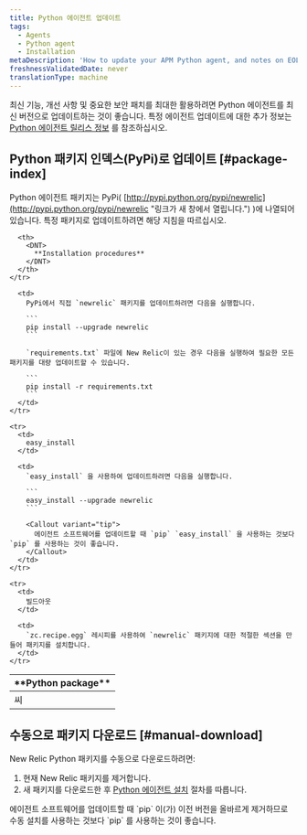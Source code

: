 ```yaml
---
title: Python 에이전트 업데이트
tags:
  - Agents
  - Python agent
  - Installation
metaDescription: 'How to update your APM Python agent, and notes on EOL support for early agent versions.'
freshnessValidatedDate: never
translationType: machine
---
```


최신 기능, 개선 사항 및 중요한 보안 패치를 최대한 활용하려면 Python 에이전트를 최신 버전으로 업데이트하는 것이 좋습니다. 특정 에이전트 업데이트에 대한 추가 정보는 [Python 에이전트 릴리스 정보](/docs/release-notes/agent-release-notes/python-release-notes) 를 참조하십시오.

## Python 패키지 인덱스(PyPi)로 업데이트 [#package-index]

Python 에이전트 패키지는 PyPi( [http://pypi.python.org/pypi/newrelic](http://pypi.python.org/pypi/newrelic "링크가 새 창에서 열립니다.") )에 나열되어 있습니다. 특정 패키지로 업데이트하려면 해당 지침을 따르십시오.

<table>
  <thead>
    <tr>
      <th width={150}>
        <DNT>
          **Python package**
        </DNT>
      </th>

      <th>
        <DNT>
          **Installation procedures**
        </DNT>
      </th>
    </tr>
  </thead>

  <tbody>
    <tr>
      <td>
        씨
      </td>

      <td>
        PyPi에서 직접 `newrelic` 패키지를 업데이트하려면 다음을 실행합니다.

        ```
        pip install --upgrade newrelic
        ```

        `requirements.txt` 파일에 New Relic이 있는 경우 다음을 실행하여 필요한 모든 패키지를 대량 업데이트할 수 있습니다.

        ```
        pip install -r requirements.txt
        ```
      </td>
    </tr>

    <tr>
      <td>
        easy_install
      </td>

      <td>
        `easy_install` 을 사용하여 업데이트하려면 다음을 실행합니다.

        ```
        easy_install --upgrade newrelic
        ```

        <Callout variant="tip">
          에이전트 소프트웨어를 업데이트할 때 `pip` `easy_install` 을 사용하는 것보다 `pip` 를 사용하는 것이 좋습니다.
        </Callout>
      </td>
    </tr>

    <tr>
      <td>
        빌드아웃
      </td>

      <td>
        `zc.recipe.egg` 레시피를 사용하여 `newrelic` 패키지에 대한 적절한 섹션을 만들어 패키지를 설치합니다.
      </td>
    </tr>
  </tbody>
</table>

## 수동으로 패키지 다운로드 [#manual-download]

New Relic Python 패키지를 수동으로 다운로드하려면:

1. 현재 New Relic 패키지를 제거합니다.
2. 새 패키지를 다운로드한 후 [Python 에이전트 설치](/docs/agents/python-agent/installation-configuration/python-agent-installation#download-site) 절차를 따릅니다.

<Callout variant="tip">
  에이전트 소프트웨어를 업데이트할 때 `pip` 이(가) 이전 버전을 올바르게 제거하므로 수동 설치를 사용하는 것보다 `pip` 를 사용하는 것이 좋습니다.
</Callout>